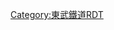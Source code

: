 {{Routemap|inline=<includeonly>yes</includeonly>|collapse=yes|title=佐野線|title-bg=#f00|title-color=white|map=
STR~~ ~~[[小泉線]]
BHFq\ABZqr+r\STRq~~0.0~~TI-10 '''[[館林站|館林]]'''~~[[伊勢崎線]]
STR~~ ~~↓佐野線
BHF~~2.7~~TI-31 '''[[渡瀨站 (群馬縣)|渡瀨]]'''
eDST~~ ~~{{link-ja|北館林貨物處理站|北館林荷扱所}}
hKRZWae~~ ~~[[渡良瀨川]]
BHF~~6.9~~TI-32 '''[[田島站|田島]]'''
exKBHFa\\STR\\~~5.0*~~''越名''~~距離由佐野町起計算
exBHF\\STR\\~~ ~~''高萩''
exSTR\\BHF\\~~9.0~~TI-33 '''[[佐野市站|佐野市]]'''
exSTRl\exSTRq\eKRZxr\exSTRq\exSTR+r
\\KRZo\STR+r\exSTR~~ ~~[[兩毛線]]
\\STR\STR\exBHF~~0.0~~（舊）''佐野町''
\\BHF!~HUBaq\BHF!~HUBeq\exSTR~~11.5~~TI-34 '''[[佐野站|佐野]]
\\STR\STRl\xKRZo
\\eABZg+l\exBHFq\exSTRr~~ ~~''若松町城西地內''
eBHF~~ ~~''佐野聯絡所''
exSTR+l\eABZgr\
exBHF\STR\~~ ~~''朱雀''
exSTR\BHF\~~13.1~~TI-35 '''[[堀米站|堀米]]'''
exSTRl\eABZg+r\
BHF~~15.2~~TI-36 '''[[吉水站 (日本)|吉水]]'''
BHF~~17.7~~TI-37 '''[[田沼站|田沼]]'''
STR~~ ~~''戶奈良線''
\\eABZgl\exABZq+r\exKHSTeq~~ ~~''戶奈良''
\STR\exKHSTe~~ ~~''戶室''
BHF~~19.3~~TI-38 '''[[多田站 (栃木縣)|多田]]'''
eDST~~ ~~''山菅2號''
eDST~~ ~~''山菅1號''
STR~~ ~~↑佐野線
KBHFxe~~22.1~~TI-39 '''[[葛生站|葛生]]'''
exSTR~~ ~~↓''{{link-ja|會澤線|東武会沢線}}''
exHST~~ ~~''上白石''
\exABZgl\exKHSTeq~~ ~~''{{link-ja|日鐵礦業|日鉄鉱業}}羽鶴專用鐵道''
\exABZgl\exKHSTeq~~ ~~''{{link-ja|大葉線|東武大叶線}}''
exKHSTe~~ ~~''第三會澤''
|bottom={{navbar|東武鐵道RDT/佐野線}}
}}<noinclude>{{rdt intro|[[佐野線|東武鐵道佐野線]]}}

[[Category:東武鐵道RDT]]
[[Category:佐野線| ]]

</noinclude>